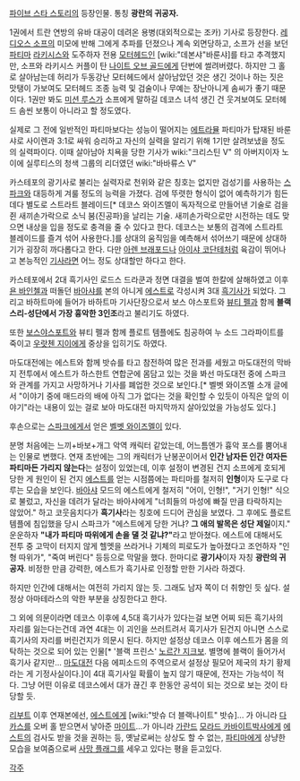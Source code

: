 [[파이브 스타 스토리]]의 등장인물. 통칭 '''광란의 귀공자.'''

1권에서 트란 연방의 유바 대공이 데려온 용병(대외적으로는 조카) 기사로 등장한다. [[레디오스 소프]]의 미모에 반해 그에게 추파를 던졌으나 계속 외면당하고, 소프가 선을 보던 [[파티마]] [[라키시스]]와 도주하자 전용 [[모터헤드]]인 [wiki:"데본샤"바룬샤]를 타고 추격했지만, 소프와 라키시스 커플이 탄 [[나이트 오브 골드]]에게 단번에 썰려버렸다. 하지만 그 홀로 살아남는데 허리가 두동강난 모터헤드에서 살아남았던 것은 생긴 것이나 하는 짓은 맛탱이 가보여도 모터헤드 조종 능력 및 검술이나 무예는 장난아니게 솜씨가 좋기 때문이다. 1권만 봐도 [[미션 루스]]가 소프에게 말하길 데코스 녀석 생긴 건 웃겨보여도 모터헤드 솜씬 보통이 아니라고 할 정도였다.

실제로 그 전에 일반적인 파티마보다는 성능이 떨어지는 [[에트라뮬]] 파티마가 탑재된 바룬샤로 사이렌과 3:1로 싸워 승리하고 자신의 실력을 알리기 위해 1기만 살려보냈을 정도의 실력파이다. 이때 살아남아 치욕을 당한 기사가 wiki:"크리스틴 V" 의 아버지이자 노이에 실루티스의 청색 그룹의 리더였던 wiki:"바바류스 V" 

카스테포의 광기사로 불리는 실력자로 천위와 같은 칭호는 없지만 검성기를 사용하는 [[스파크]]와 대등하게 겨룰 정도의 능력을 가졌다. 검에 뚜렷한 형식이 없어 예측하기가 힘든데다 별도로 스트라트 블레이드[* 데코스 와이즈멜이 독자적으로 만들어낸 기술로 검을 쥔 새끼손가락으로 소닉 붐(진공파)을 날리는 기술. 새끼손가락으로만 시전하는 데도 맞으면 내상을 입을 정도로 충격을 줄 수 있다고 한다. 데코스는 보통의 검격에 스트라트 블레이드를 즐겨 섞어 사용한다.]를 상대의 움직임을 예측해서 섞어쓰기 때문에 상대하기가 굉장히 까다롭다고 한다. 다만 [[아렌 브래포드]]나 [[아이샤 코단테]]처럼 육감이 뛰어나고 본능적인 [[기사]]라면 어느 정도 상대할만 하다고 한다.

카스테포에서 2대 흑기사인 로드스 드라쿤과 정면 대결을 벌여 한칼에 살해하였고 이후 [[욘 바인첼]]과 떠돌던 [[바아샤]]를 본의 아니게 [[에스트]]로 각성시켜 3대 [[흑기사]]가 되었다. 그리고 바하트마에 들어가 바하트마 기사단장으로서 보스 야스포트와 [[뷰티 펠]]과 함께 '''블랙 스리-성단에서 가장 흉악한 3인조'''라고 불리기도 하였다.

또한 [[보스야스포트]]와 뷰티 펠과 함께 플로트 템플에도 침공하여 누 소드 그라파이트를 죽이고 [[우랏첸 지이]]에게 중상을 입히기도 하였다.

마도대전에는 에스트와 함께 밧슈를 타고 참전하여 많은 전과를 세웠고 마도대전의 막바지 전투에서 에스트가 하스한트 연합군에 몸담고 있는 것을 봐선 마도대전 중에 스파크와 관계를 가지고 사망하거나 기사를 폐업한 것으로 보인다.[* 벨벳 와이즈멜 소개 글에서 "이야기 중에 매드라의 배에 아직 그가 없다는 것을 확인할 수 있듯이 아직은 앞의 이야기"라는 내용이 있는 걸로 보아 마도대전 마지막까지 살아있었을 가능성도 있다.]

후손으로는 [[스파크]]에게서 얻은 [[벨벳 와이즈멜]]이 있다.

분명 처음에는 느끼+바보+개그 악역 캐릭터 같았는데, 어느틈엔가 흉악 포스를 뿜어내는 인물로 변했다. 연재 초반에는 그의 캐릭터가 난봉꾼이어서 '''인간 남자든 인간 여자든 파티마든 가리지 않는다'''는 설정이 있었는데, 이후 설정이 변경된 건지 소프에게 호되게 당한 게 원인이 된 건지 [[에스트]]를 얻는 시점쯤에는 파티마를 철저히 '''인형'''이자 도구로 다루는 모습을 보인다. [[바아샤]] 모드의 에스트에게 철저히 "어이, 인형!", "거기 인형!" 식으로 불렀고, 자신을 데려가 달라는 바아샤에게 "너희들의 마성에 빠질 만큼 타락하지는 않았어." 하고 코웃음치다가 '''흑기사'''라는 칭호에 드디어 관심을 보였다. 그 후에도 플로트 템플에 침입했을 당시 스파크가 "에스트에게 당한 거냐? '''그 애의 발목은 성단 제일'''이지." 운운하자 '''"내가 파티마 따위에게 손을 댈 것 같냐?"'''라고 받아쳤다. 에스트에 대해서도 전투 중 고막이 터지지 않게 헬멧을 쓰라거나 기체의 피로도가 높아졌다고 조언하자 "인형 따위가", "죽여 버린다" 등등으로 막말을 했다. 한마디로 '''광기사'''이자 자칭 '''광란의 귀공자'''. 비정한 만큼 강력한, 에스트가 흑기사로 인정할 만한 기사라 하겠다.

하지만 인간에 대해서는 여전히 가리지 않는 듯. 그래도 남자 쪽이 더 취향인 듯 싶다.
설정상 아마테라스의 악한 부분을 상징한다고 한다.

그 외에 의문이라면 데코스 이후에 4,5대 흑기사가 있다는걸 보면 어찌 되든 흑기사의 자리를 잃는다는건데 과연 4대는 이 괴인을 쓰러트려서 흑기사가 된건지 아니면 스스로 흑기사의 자리를 버린건지가 의문시 된다. 하지만 설정상 데코스 이후 에스트가 몸을 의탁하는 것으로 되어 있는 인물[* '블랙 프린스' [[노르간 지크보]]. 별명에 블랙이 들어가서 흑기사 같지만... [[마도대전]] 다음 에피소드의 주역으로서 설정상 필모어 제국의 차기 황제라는 게 기정사실이다.]이 4대 흑기사일 확률이 높지 않기 때문에, 전자는 가능석이 적다. 그냥 어떤 이유로 데코스에서 대가 끊긴 후 한동안 공석이 되는 것으로 보는 것이 타당할 듯.

[[리부트]] 이후 연재본에선, [[에스트]]에게 [wiki:"밧슈 더 블랙나이트" 밧슈]... 가 아니라 [[다카스]]를 오버 홀 받으면서 낳아준 [[마이트]]...가 아니라 [[가란드]] [[모라드 카바이트]]박사에게 [[에스트]]의 검사도 받을 것을 권하는 등, 옛날로써는 상상도 할 수 없는, [[파티마]]에게 상냥한 모습을 보여줌으로써 [[사망 플래그]]를 세우고 있다는 평을 듣고있다. 


[[각주]]
